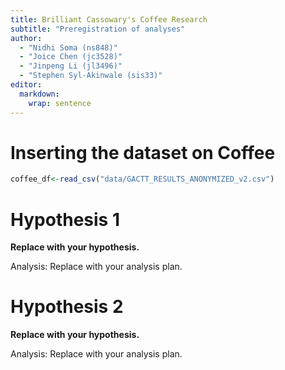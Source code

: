 ```yaml
---
title: Brilliant Cassowary's Coffee Research
subtitle: "Preregistration of analyses"
author: 
  - "Nidhi Soma (ns848)"
  - "Joice Chen (jc3528)"
  - "Jinpeng Li (jl3496)"
  - "Stephen Syl-Akinwale (sis33)"
editor: 
  markdown: 
    wrap: sentence
---
```




# Inserting the dataset on Coffee
```r
coffee_df<-read_csv("data/GACTT_RESULTS_ANONYMIZED_v2.csv")

```

# Hypothesis 1

**Replace with your hypothesis.**

Analysis: Replace with your analysis plan.

# Hypothesis 2

**Replace with your hypothesis.**

Analysis: Replace with your analysis plan.
